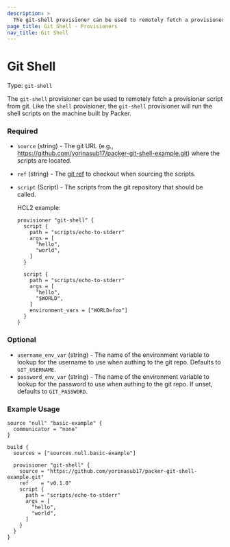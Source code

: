 ```yaml
---
description: >
  The git-shell provisioner can be used to remotely fetch a provisioner script from git.
page_title: Git Shell - Provisioners
nav_title: Git Shell
---
```


# Git Shell

Type: `git-shell`

<!--
  Include a short description about the provisioner. This is a good place
  to call out what the provisioner does, and any additional text that might
  be helpful to a user. See https://www.packer.io/docs/provisioners/null
-->

The `git-shell` provisioner can be used to remotely fetch a provisioner script from git. Like the `shell` provisioner,
the `git-shell` provisioner will run the shell scripts on the machine built by Packer.


<!-- Provisioner Configuration Fields -->

### Required

- `source` (string) - The git URL (e.g., https://github.com/yorinasub17/packer-git-shell-example.git) where the scripts
  are located.
- `ref` (string) - The [git ref](https://git-scm.com/book/en/v2/Git-Internals-Git-References) to checkout when sourcing
  the scripts.
- `script` (Script) - The scripts from the git repository that should be called.

  HCL2 example:
  ```hcl
  provisioner "git-shell" {
    script {
      path = "scripts/echo-to-stderr"
      args = [
        "hello",
        "world",
      ]
    }

    script {
      path = "scripts/echo-to-stderr"
      args = [
        "hello",
        "$WORLD",
      ]
      environment_vars = ["WORLD=foo"]
    }
  }
  ```





<!--
  Optional Configuration Fields

  Configuration options that are not required or have reasonable defaults
  should be listed under the optionals section. Defaults values should be
  noted in the description of the field
-->

### Optional

- `username_env_var` (string) - The name of the environment variable to lookup for the username to use when authing to
  the git repo. Defaults to `GIT_USERNAME`.
- `password_env_var` (string) - The name of the environment variable to lookup for the password to use when authing to
  the git repo. If unset, defaults to `GIT_PASSWORD`.

<!--
  A basic example on the usage of the provisioner. Multiple examples
  can be provided to highlight various configurations.

-->
### Example Usage


```hcl
source "null" "basic-example" {
  communicator = "none"
}

build {
  sources = ["sources.null.basic-example"]

  provisioner "git-shell" {
    source = "https://github.com/yorinasub17/packer-git-shell-example.git"
    ref    = "v0.1.0"
    script {
      path = "scripts/echo-to-stderr"
      args = [
        "hello",
        "world",
      ]
    }
  }
}
```
